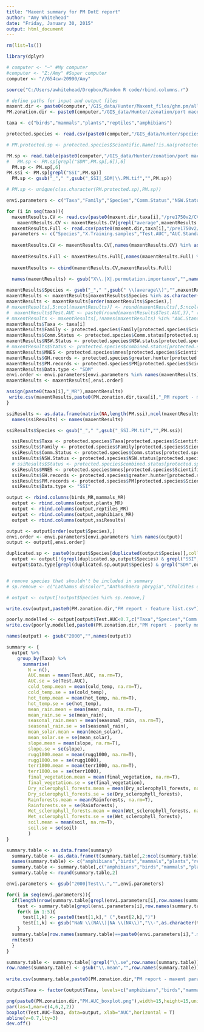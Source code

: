 ```yaml
---
title: "Maxent summary for PM DotE report"
author: "Amy Whitehead"
date: "Friday, January 30, 2015"
output: html_document
---
```


```r
rm(list=ls())

library(dplyr)

# computer <- "~" #My computer
#computer <- "Z:/Amy" #Super computer
computer <- "//654cw-20990/Amy"

source("C:/Users/awhitehead/Dropbox/Random R code/rbind.columns.r")

# define paths for input and output files
maxent.dir <- paste0(computer,'/GIS_data/Hunter/Maxent_files/ghm.pm/all_variables/output/')
PM.zonation.dir <- paste0(computer,"/GIS_data/Hunter/zonation/port macquarie/output/") 

taxa <- c("birds","mammals","plants","reptiles","amphibians")

protected.species <- read.csv(paste0(computer,"/GIS_data/Hunter/species point data/IBRA threatened species list.csv"))

# PM.protected.sp <- protected.species$Scientific.Name[!is.na(protected.species$lower.hunter)]

PM.sp <- read.table(paste0(computer,"/GIS_data/Hunter/zonation/port macquarie/PM.zonation.spp"),sep="\t")
#   PM.sp <- PM.sp[grepl("SDM",PM.sp[,6]),6]
  PM.sp <- PM.sp[,6]
PM.ssi <- PM.sp[grepl("SSI",PM.sp)]
  PM.sp <- gsub("_"," ",gsub("_SSI|_SDM|\\.PM.tif","",PM.sp))

# PM.sp <- unique(c(as.character(PM.protected.sp),PM.sp))

```

```r
envi.parameters <- c("Taxa","Family","Species","Comm.Status","NSW.Status","MNES","GH.records","PM.records","Data.type","Training.samples","Test.AUC","AUC.Standard.Deviation","cold_temp","hot_temp","mean_rain","seasonal_rain","mean_solar","slope","rugg1000","terr1000","wetness","final_vegetation","2000Dry_sclerophyll_forests","2000Rainforests","2000Wet_sclerophyll_forests","soil")

for (i in seq(taxa)){
  maxentResults.CV <- read.csv(paste0(maxent.dir,taxa[i],"/pre1750v2/CV/MaxentResults.csv"))
    maxentResults.CV <- maxentResults.CV[grepl("average",maxentResults.CV$Species),]
  maxentResults.Full <- read.csv(paste0(maxent.dir,taxa[i],"/pre1750v2/Full/MaxentResults.csv"))
  parameters <- c("Species","X.Training.samples","Test.AUC","AUC.Standard.Deviation",names(maxentResults.Full[grepl("permutation.importance",names(maxentResults.Full))]))
  
  maxentResults.CV <- maxentResults.CV[,names(maxentResults.CV) %in% as.character(parameters[1:4])]
  
  maxentResults.Full <- maxentResults.Full[,names(maxentResults.Full) %in% as.character(parameters[c(5:14)])]
  
  maxentResults <- cbind(maxentResults.CV,maxentResults.Full)
  
  names(maxentResults) <- gsub("X\\.|X|.permutation.importance","",names(maxentResults))

maxentResults$Species <- gsub("_"," ",gsub(" \\(average\\)","",maxentResults$Species))
maxentResults <- maxentResults[maxentResults$Species %in% as.character(PM.sp),]
maxentResults <- maxentResults[order(maxentResults$Species),]
# maxentResults[,5:ncol(maxentResults)] <- round(maxentResults[,5:ncol(maxentResults)],2)
#  maxentResults$Test.AUC <- paste0(round(maxentResults$Test.AUC,3)," (",round(maxentResults$AUC.Standard.Deviation,3),")")
# maxentResults <- maxentResults[,!names(maxentResults) %in% "AUC.Standard.Deviation"]
maxentResults$Taxa <- taxa[i]
maxentResults$Family <- protected.species$Family[protected.species$Scientific.Name %in% maxentResults$Species]
maxentResults$Comm.Status <- protected.species$Comm.status[protected.species$Scientific.Name %in% maxentResults$Species]
maxentResults$NSW.Status <- protected.species$NSW.status[protected.species$Scientific.Name %in% maxentResults$Species]
# maxentResults$Status <- protected.species$combined.status[protected.species$Scientific.Name %in% maxentResults$Species]
maxentResults$MNES <- protected.species$mnes[protected.species$Scientific.Name %in% maxentResults$Species]
maxentResults$GH.records <- protected.species$greater.hunter[protected.species$Scientific.Name %in% maxentResults$Species]
maxentResults$PM.records <- protected.species$PM[protected.species$Scientific.Name %in% maxentResults$Species]
maxentResults$Data.type <- "SDM"
envi.order <- envi.parameters[envi.parameters %in% names(maxentResults)]  
maxentResults <- maxentResults[,envi.order]

assign(paste0(taxa[i],"_MR"),maxentResults)
 write.csv(maxentResults,paste0(PM.zonation.dir,taxa[i],"_PM report - maxent summary.csv"),row.names=F) 
}

```

```r

ssiResults <- as.data.frame(matrix(NA,length(PM.ssi),ncol(maxentResults)))
  names(ssiResults) <- names(maxentResults)

ssiResults$Species <- gsub("_"," ",gsub("_SSI.PM.tif","",PM.ssi))

  ssiResults$Taxa <- protected.species$Taxa[protected.species$Scientific.Name %in% ssiResults$Species]
  ssiResults$Family <- protected.species$Family[protected.species$Scientific.Name %in% ssiResults$Species]
  ssiResults$Comm.Status <- protected.species$Comm.status[protected.species$Scientific.Name %in% ssiResults$Species]
  ssiResults$NSW.Status <- protected.species$NSW.status[protected.species$Scientific.Name %in% ssiResults$Species]
  # ssiResults$Status <- protected.species$combined.status[protected.species$Scientific.Name %in% ssiResults$Species]
  ssiResults$MNES <- protected.species$mnes[protected.species$Scientific.Name %in% ssiResults$Species]
  ssiResults$GH.records <- protected.species$greater.hunter[protected.species$Scientific.Name %in% ssiResults$Species]
  ssiResults$PM.records <- protected.species$PM[protected.species$Scientific.Name %in% ssiResults$Species]
  ssiResults$Data.type <- "SSI"

```



```r
output <- rbind.columns(birds_MR,mammals_MR)
  output <- rbind.columns(output,plants_MR)
  output <- rbind.columns(output,reptiles_MR)
  output <- rbind.columns(output,amphibians_MR)
  output <- rbind.columns(output,ssiResults)

output <- output[order(output$Species),]
envi.order <- envi.parameters[envi.parameters %in% names(output)] 
output <- output[,envi.order]

duplicated.sp <- paste0(output$Species[duplicated(output$Species)],collapse="|")
  output <- output[!(grepl(duplicated.sp,output$Species) & grepl("SSI",output$Data.type)),]
  output$Data.type[grepl(duplicated.sp,output$Species) & grepl("SDM",output$Data.type)] <- "SSI"


# remove species that shouldn't be included in summary
# sp.remove <- c("Lathamus discolor","Anthochaera phrygia","Chalcites osculans","Dicksonia antarctica","Eucalyptus oblonga","Isopogon dawsonii","Tregellasia capito")

# output <- output[!output$Species %in% sp.remove,] 

write.csv(output,paste0(PM.zonation.dir,"PM report - feature list.csv"),row.names=F)

poorly.modelled <- output[output$Test.AUC<0.7,c("Taxa","Species","Comm.Status","NSW.Status","MNES","GH.records","PM.records","Test.AUC","AUC.Standard.Deviation")]
write.csv(poorly.modelled,paste0(PM.zonation.dir,"PM report - poorly modelled species.csv"),row.names=F)
```

```r
names(output) <- gsub("2000","",names(output))

summary <- {
  output %>%
    group_by(Taxa) %>%
      summarise(
        N = n(),
        AUC.mean = mean(Test.AUC, na.rm=T),
        AUC.se = se(Test.AUC),
        cold_temp.mean = mean(cold_temp, na.rm=T),
        cold_temp.se = se(cold_temp),
        hot_temp.mean = mean(hot_temp, na.rm=T),
        hot_temp.se = se(hot_temp),
        mean_rain.mean = mean(mean_rain, na.rm=T),
        mean_rain.se = se(mean_rain),
        seasonal_rain.mean = mean(seasonal_rain, na.rm=T),
        seasonal_rain.se = se(seasonal_rain),
        mean_solar.mean = mean(mean_solar),
        mean_solar.se = se(mean_solar),
        slope.mean = mean(slope, na.rm=T),
        slope.se = se(slope),
        rugg1000.mean = mean(rugg1000, na.rm=T),
        rugg1000.se = se(rugg1000),
        terr1000.mean = mean(terr1000, na.rm=T),
        terr1000.se = se(terr1000),
        final_vegetation.mean = mean(final_vegetation, na.rm=T),
        final_vegetation.se = se(final_vegetation),
        Dry_sclerophyll_forests.mean = mean(Dry_sclerophyll_forests, na.rm=T),
        Dry_sclerophyll_forests.se = se(Dry_sclerophyll_forests),
        Rainforests.mean = mean(Rainforests, na.rm=T),
        Rainforests.se = se(Rainforests),
        Wet_sclerophyll_forests.mean = mean(Wet_sclerophyll_forests, na.rm=T),
        Wet_sclerophyll_forests.se = se(Wet_sclerophyll_forests),
        soil.mean = mean(soil, na.rm=T),
        soil.se = se(soil)
        )
}

summary.table <- as.data.frame(summary)
  summary.table <- as.data.frame(t(summary.table[,2:ncol(summary.table)]))
  names(summary.table) <- c("amphibians","birds","mammals","plants","reptiles")
  summary.table <- summary.table[,c("amphibians","birds","mammals","plants","reptiles")]
  summary.table <- round(summary.table,2)

envi.parameters <- gsub("2000|Test\\.","",envi.parameters)

for(i in seq(envi.parameters)){
  if(length(nrow(summary.table[grepl(envi.parameters[i],row.names(summary.table)),])==2)){
    test <- summary.table[grepl(envi.parameters[i],row.names(summary.table)),]
    for(k in 1:5){
      test[1,k] <- paste0(test[1,k]," (",test[2,k],")")
      test[1,k] <- gsub("NaN \\(NA\\)|NA \\(NA\\)","\\-",as.character(test[1,k]))
    }
  summary.table[row.names(summary.table)==paste0(envi.parameters[i],".mean"),] <- test[1,]
  rm(test)
  }
}

summary.table <- summary.table[!grepl("\\.se",row.names(summary.table)),]
row.names(summary.table) <- gsub("\\.mean","",row.names(summary.table))
  
write.csv(summary.table,paste0(PM.zonation.dir,"PM report - maxent parameter summary.csv"),row.names=T)

```


```r

output$Taxa <- factor(output$Taxa, levels=c("amphibians","birds","mammals","plants","reptiles"))

png(paste0(PM.zonation.dir,"PM.AUC_boxplot.png"),width=15,height=15,units = "cm",pointsize=12,bg="transparent",res=300)
par(las=1,mar=c(4,6,2,2))
boxplot(Test.AUC~Taxa, data=output, xlab="AUC",horizontal = T)
abline(v=0.7,lty=3)
dev.off()


```
